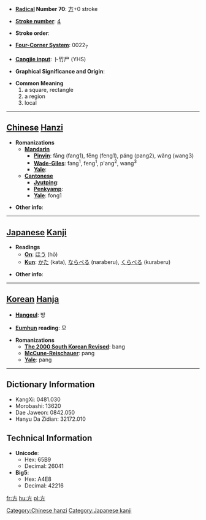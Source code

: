 * '''[[Wiktionary:Chinese radical index| Radical]] Number 70''': [[Wiktionary:Chinese radical index 方|方]]+0 stroke

* '''[[Wiktionary:Chinese total strokes index|Stroke number]]''': [[Wiktionary:Chinese total strokes index 4|4]]

* '''Stroke order''': 

* '''[[Wiktionary:Chinese four corner index|Four-Corner System]]''': 0022<sub>7</sub>

* '''[[Wiktionary:Chinese Cangjie index|Cangjie input]]''': 卜竹尸 (YHS)

* '''Graphical Significance and Origin''': 

* '''Common Meaning'''
*#a square, rectangle
*# a region
*# local


----

== [[Chinese]] [[Hanzi]] ==

* '''Romanizations'''
** '''[[Mandarin]]'''
*** '''[[Pinyin]]''': fāng (fang1), fēng (feng1), páng (pang2), wǎng (wang3)
*** '''[[Wade-Giles]]''': fang<sup>1</sup>, feng<sup>1</sup>, p'ang<sup>2</sup>, wang<sup>3</sup>
*** '''[[Yale]]''': 
** '''[[Cantonese]]'''
*** '''[[Jyutping]]''':
*** '''[[Penkyamp]]''': 
*** '''[[Yale]]''': fong1

* '''Other info''': 

----

== [[Japanese]] [[Kanji]] ==

* '''Readings'''
** '''[[On]]''': [[ほう]] (hō)
** '''[[Kun]]''': [[かた]] (kata), [[ならべる]] (naraberu), [[くらべる]] (kuraberu)

* '''Other info''':  

----

== [[Korean]] [[Hanja]] ==

* '''[[Hangeul]]''': 방

* '''[[Eumhun]] reading''': 모

* '''Romanizations'''
** '''[[The 2000 South Korean Revised Romanization|The 2000 South Korean Revised]]''': bang
** '''[[McCune-Reischauer]]''': pang
** '''[[Yale]]''': pang

----

== Dictionary Information ==

* KangXi: 0481.030
* Morobashi: 13620
* Dae Jaweon: 0842.050
* Hanyu Da Zidian: 32172.010

== Technical Information ==

* '''Unicode''':
** Hex: 65B9
** Decimal: 26041
* '''Big5''':
** Hex: A4E8
** Decimal: 42216

[[Category:Chinese hanzi]]
[[Category:Japanese kanji]]

[[fr:方]]
[[hu:方]]
[[pl:方]]